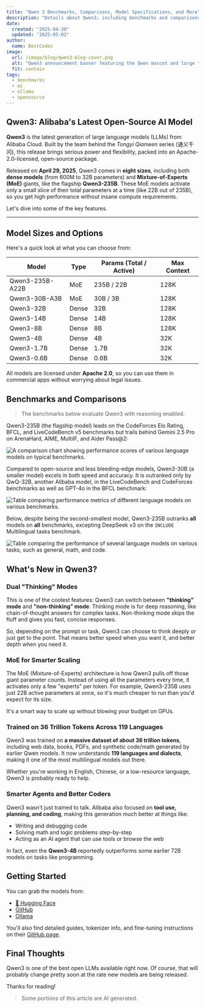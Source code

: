 ```yaml
---
title: "Qwen 3 Benchmarks, Comparisons, Model Specifications, and More"
description: "Details about Qwen3; including benchmarks and comparisons, model sizes and specifications, and more"
date:
  created: "2025-04-30"
  updated: "2025-05-02"
author:
  name: BestCodes
image:
  url: /image/blog/qwen3-blog-cover.png
  alt: "Qwen3 announcement banner featuring the Qwen mascot and large text reading 'Qwen 3'"
  fit: contain
tags:
  - benchmarks
  - ai
  - ollama
  - opensource
---
```


## Qwen3: Alibaba's Latest Open-Source AI Model

**Qwen3** is the latest generation of large language models (LLMs) from Alibaba Cloud. Built by the team behind the _Tongyi Qianwen_ series (通义千问), this release brings serious power and flexibility, packed into an Apache-2.0-licensed, open-source package.

Released on **April 29, 2025**, Qwen3 comes in **eight sizes**, including both **dense models** (from 600M to 32B parameters) and **Mixture-of-Experts (MoE)** giants, like the flagship **Qwen3-235B**. These MoE models activate only a small slice of their total parameters at a time (like 22B out of 235B), so you get high performance without insane compute requirements.

Let's dive into some of the key features.

---

## Model Sizes and Options

Here's a quick look at what you can choose from:

| Model           | Type  | Params (Total / Active) | Max Context |
| --------------- | ----- | ----------------------- | ----------- |
| Qwen3-235B-A22B | MoE   | 235B / 22B              | 128K        |
| Qwen3-30B-A3B   | MoE   | 30B / 3B                | 128K        |
| Qwen3-32B       | Dense | 32B                     | 128K        |
| Qwen3-14B       | Dense | 14B                     | 128K        |
| Qwen3-8B        | Dense | 8B                      | 128K        |
| Qwen3-4B        | Dense | 4B                      | 32K         |
| Qwen3-1.7B      | Dense | 1.7B                    | 32K         |
| Qwen3-0.6B      | Dense | 0.6B                    | 32K         |

All models are licensed under **Apache 2.0**, so you can use them in commercial apps without worrying about legal issues.

## Benchmarks and Comparisons

> The benchmarks below evaluate Qwen3 with reasoning enabled.

Qwen3-235B (the flagship model) leads on the CodeForces Elo Rating, BFCL, and LiveCodeBench v5 benchmarks but trails behind Gemini 2.5 Pro on ArenaHard, AIME, MultilF, and Aider Pass@2:

![A comparison chart showing performance scores of various language models on typical benchmarks.](/image/blog/qwen3-benchmarks/with-reasoning-1.webp)

Compared to open-source and less bleeding-edge models, Qwen3-30B (a smaller model) excels in both speed and accuracy. It is outranked only by QwQ-32B, another Alibaba model, in the LiveCodeBench and CodeForces benchmarks as well as GPT-4o in the BFCL benchmark:

![Table comparing performance metrics of different language models on various benchmarks.](/image/blog/qwen3-benchmarks/with-reasoning-2.webp)

Below, despite being the second-smallest model, Qwen3-235B outranks **all** models on **all** benchmarks, excepting DeepSeek v3 on the `INCLUDE` Multilingual tasks benchmark.

![Table comparing the performance of several language models on various tasks, such as general, math, and code.](/image/blog/qwen3-benchmarks/with-reasoning-3.webp)

## What's New in Qwen3?

### Dual "Thinking" Modes

This is one of the coolest features: Qwen3 can switch between **"thinking" mode** and **"non-thinking" mode**. Thinking mode is for deep reasoning, like chain-of-thought answers for complex tasks. Non-thinking mode skips the fluff and gives you fast, concise responses.

So, depending on the prompt or task, Qwen3 can choose to think deeply or just get to the point. That means better speed when you want it, and better depth when you need it.

### MoE for Smarter Scaling

The MoE (Mixture-of-Experts) architecture is how Qwen3 pulls off those giant parameter counts. Instead of using all the parameters every time, it activates only a few "experts" per token. For example, Qwen3-235B uses just 22B active parameters at once, so it's much cheaper to run than you'd expect for its size.

It's a smart way to scale up without blowing your budget on GPUs.

### Trained on 36 Trillion Tokens Across 119 Languages

Qwen3 was trained on **a massive dataset of about 36 trillion tokens**, including web data, books, PDFs, and synthetic code/math generated by earlier Qwen models. It now understands **119 languages and dialects**, making it one of the most multilingual models out there.

Whether you're working in English, Chinese, or a low-resource language, Qwen3 is probably ready to help.

### Smarter Agents and Better Coders

Qwen3 wasn't just trained to talk. Alibaba also focused on **tool use, planning, and coding**, making this generation much better at things like:

- Writing and debugging code
- Solving math and logic problems step-by-step
- Acting as an AI agent that can use tools or browse the web

In fact, even the **Qwen3-4B** reportedly outperforms some earlier 72B models on tasks like programming.

## Getting Started

You can grab the models from:

- [🤗 Hugging Face](https://huggingface.co/collections/Qwen/qwen3-67dd247413f0e2e4f653967f)
- [GitHub](https://github.com/QwenLM/Qwen3)
- [Ollama](https://ollama.com/library/qwen3)

You'll also find detailed guides, tokenizer info, and fine-tuning instructions on their [GitHub page](https://github.com/QwenLM/Qwen3).

## Final Thoughts

Qwen3 is one of the best open LLMs available right now. Of course, that will probably change pretty soon at the rate new models are being released.

Thanks for reading!

> Some portions of this article are AI generated.

